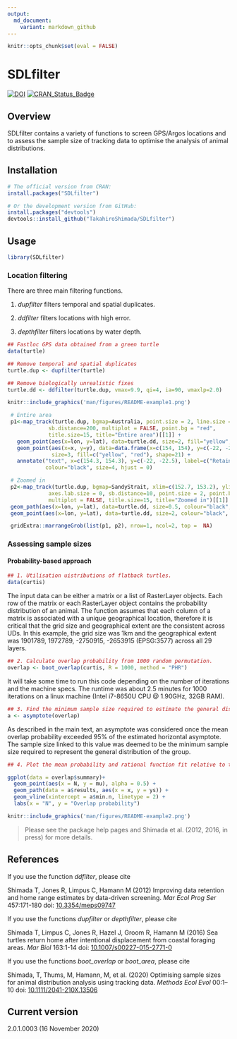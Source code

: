 ```yaml
---
output:
  md_document:
    variant: markdown_github
---
```


<!-- README.md is generated from README.Rmd. Please edit that file -->

```r
knitr::opts_chunk$set(eval = FALSE)
```


SDLfilter
=========
[![DOI](https://zenodo.org/badge/DOI/10.5281/zenodo.3631115.svg)](https://doi.org/10.5281/zenodo.3631115)
[![CRAN\_Status\_Badge](https://www.r-pkg.org/badges/version/SDLfilter)](https://cran.r-project.org/package=SDLfilter)

Overview 
--------
SDLfilter contains a variety of functions to screen GPS/Argos locations and to assess the sample size of tracking data to optimise the analysis of animal distributions. 


Installation
--------

```r
# The official version from CRAN:
install.packages("SDLfilter")

# Or the development version from GitHub:
install.packages("devtools")
devtools::install_github("TakahiroShimada/SDLfilter")
```

Usage
--------
```r
library(SDLfilter)
```


### Location filtering

There are three main filtering functions.

1. *dupfilter* filters temporal and spatial duplicates.

2. *ddfilter* filters locations with high error.

3. *depthfilter* filters locations by water depth.

```r
## Fastloc GPS data obtained from a green turtle
data(turtle)

## Remove temporal and spatial duplicates
turtle.dup <- dupfilter(turtle)

## Remove biologically unrealistic fixes 
turtle.dd <- ddfilter(turtle.dup, vmax=9.9, qi=4, ia=90, vmaxlp=2.0)
```

```r
knitr::include_graphics('man/figures/README-example1.png') 
```

```r
 # Entire area
 p1<-map_track(turtle.dup, bgmap=Australia, point.size = 2, line.size = 0.5, axes.lab.size = 0, 
             sb.distance=200, multiplot = FALSE, point.bg = "red",
             title.size=15, title="Entire area")[[1]] + 
   geom_point(aes(x=lon, y=lat), data=turtle.dd, size=2, fill="yellow", shape=21)+
   geom_point(aes(x=x, y=y), data=data.frame(x=c(154, 154), y=c(-22, -22.5)), 
              size=3, fill=c("yellow", "red"), shape=21) + 
   annotate("text", x=c(154.3, 154.3), y=c(-22, -22.5), label=c("Retained", "Removed"), 
            colour="black", size=4, hjust = 0)

 # Zoomed in
 p2<-map_track(turtle.dup, bgmap=SandyStrait, xlim=c(152.7, 153.2), ylim=(c(-25.75, -25.24)), 
             axes.lab.size = 0, sb.distance=10, point.size = 2, point.bg = "red", line.size = 0.5, 
             multiplot = FALSE, title.size=15, title="Zoomed in")[[1]] + 
 geom_path(aes(x=lon, y=lat), data=turtle.dd, size=0.5, colour="black", linetype=1) + 
 geom_point(aes(x=lon, y=lat), data=turtle.dd, size=2, colour="black", shape=21, fill="yellow")

 gridExtra::marrangeGrob(list(p1, p2), nrow=1, ncol=2, top =  NA)
```



### Assessing sample sizes

#### Probability-based approach

```r
## 1. Utilisation uistributions of flatback turtles.
data(curtis)
```
The input data can be either a matrix or a list of RasterLayer objects. Each row of the matrix or each RasterLayer object contains the probability distribution of an animal. The function assumes that each column of a matrix is associated with a unique geographical location, therefore it is critical that the grid size and geographical extent are the consistent across UDs. In this example, the grid size was 1km and the geographical extent was 1901789, 1972789, -2750915, -2653915 (EPSG:3577) across all 29 layers.

```r
## 2. Calculate overlap probability from 1000 random permutation.
overlap <- boot_overlap(curtis, R = 1000, method = "PHR")
```
It will take some time to run this code depending on the number of iterations and the machine specs. The runtime was about 2.5 minutes for 1000 iterations on a linux machine (Intel i7-8650U CPU @ 1.90GHz, 32GB RAM).

```r
## 3. Find the minimum sample size required to estimate the general distribution.
a <- asymptote(overlap)
```
As described in the main text, an asymptote was considered once the mean overlap probability exceeded 95% of the estimated horizontal asymptote. The sample size linked to this value was deemed to be the minimum sample size required to represent the general distribution of the group.

```r
## 4. Plot the mean probability and rational function fit relative to the sample sizes.
```

```r
ggplot(data = overlap$summary)+
  geom_point(aes(x = N, y = mu), alpha = 0.5) + 
  geom_path(data = a$results, aes(x = x, y = ys)) + 
  geom_vline(xintercept = a$min.n, linetype = 2) +
  labs(x = "N", y = "Overlap probability")
```

```r
knitr::include_graphics('man/figures/README-example2.png') 
```

> Please see the package help pages and Shimada et al. (2012, 2016, in press) for more details.


References
--------

If you use the function *ddfilter*, please cite

Shimada T, Jones R, Limpus C, Hamann M (2012) Improving data retention and home range estimates by data-driven screening. *Mar Ecol Prog Ser* 457:171-180 doi: [10.3354/meps09747](http://dx.doi.org/10.3354/meps09747)

If you use the functions *dupfilter* or *depthfilter*, please cite

Shimada T, Limpus C, Jones R, Hazel J, Groom R, Hamann M (2016) Sea turtles return home after intentional displacement from coastal foraging areas. *Mar Biol* 163:1-14 doi: [10.1007/s00227-015-2771-0](http://dx.doi.org/10.1007/s00227-015-2771-0)

If you use the functions *boot_overlap* or *boot_area*, please cite

Shimada, T, Thums, M, Hamann, M, et al. (2020) Optimising sample sizes for animal distribution analysis using tracking data. *Methods Ecol Evol* 00:1–10 doi: [10.1111/2041-210X.13506](https://doi.org/10.1111/2041-210X.13506)


Current version
--------
2.0.1.0003 (16 November 2020)


